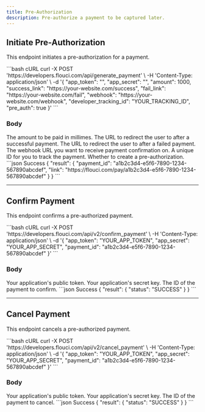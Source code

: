 ```yaml
---
title: Pre-Authorization
description: Pre-authorize a payment to be captured later.
---
```


## Initiate Pre-Authorization

This endpoint initiates a pre-authorization for a payment.

<RequestExample>
```bash cURL
curl -X POST 'https://developers.flouci.com/api/generate_payment' \
  -H 'Content-Type: application/json' \
  -d '{
    "app_token": "<YOUR_APP_TOKEN>",
    "app_secret": "<YOUR_APP_SECRET>",
    "amount": 1000,
    "success_link": "https://your-website.com/success",
    "fail_link": "https://your-website.com/fail",
    "webhook": "https://your-website.com/webhook",
    "developer_tracking_id": "YOUR_TRACKING_ID",
    "pre_auth": true
  }'
```
</RequestExample>

### Body

<ParamField body="amount" type="integer" required>
  The amount to be paid in millimes.
</ParamField>
<ParamField body="success_link" type="string" required>
  The URL to redirect the user to after a successful payment.
</ParamField>
<ParamField body="fail_link" type="string" required>
  The URL to redirect the user to after a failed payment.
</ParamField>
<ParamField body="fail_link" type="string">
  The webhook URL you want to receive payment confirmation on.
</ParamField>
<ParamField body="developer_tracking_id" type="string">
  A unique ID for you to track the payment.
</ParamField>
<ParamField body="pre_auth" type="boolean" default="false">
  Whether to create a pre-authorization.
</ParamField>

<ResponseExample>
```json Success
{
  "result": {
    "payment_id": "a1b2c3d4-e5f6-7890-1234-567890abcdef",
    "link": "https://flouci.com/pay/a1b2c3d4-e5f6-7890-1234-567890abcdef"
  }
}
```
</ResponseExample>

---

## Confirm Payment

This endpoint confirms a pre-authorized payment.

<RequestExample>
```bash cURL
curl -X POST 'https://developers.flouci.com/api/v2/confirm_payment' \
  -H 'Content-Type: application/json' \
  -d '{
    "app_token": "YOUR_APP_TOKEN",
    "app_secret": "YOUR_APP_SECRET",
    "payment_id": "a1b2c3d4-e5f6-7890-1234-567890abcdef"
  }'
```
</RequestExample>

### Body

<ParamField body="app_token" type="string" required>
  Your application's public token.
</ParamField>
<ParamField body="app_secret" type="string" required>
  Your application's secret key.
</ParamField>
<ParamField body="payment_id" type="string" required>
  The ID of the payment to confirm.
</ParamField>

<ResponseExample>
```json Success
{
  "result": {
    "status": "SUCCESS"
  }
}
```
</ResponseExample>

---

## Cancel Payment

This endpoint cancels a pre-authorized payment.

<RequestExample>
```bash cURL
curl -X POST 'https://developers.flouci.com/api/v2/cancel_payment' \
  -H 'Content-Type: application/json' \
  -d '{
    "app_token": "YOUR_APP_TOKEN",
    "app_secret": "YOUR_APP_SECRET",
    "payment_id": "a1b2c3d4-e5f6-7890-1234-567890abcdef"
  }'
```
</RequestExample>

### Body

<ParamField body="app_token" type="string" required>
  Your application's public token.
</ParamField>
<ParamField body="app_secret" type="string" required>
  Your application's secret key.
</ParamField>
<ParamField body="payment_id" type="string" required>
  The ID of the payment to cancel.
</ParamField>

<ResponseExample>
```json Success
{
  "result": {
    "status": "SUCCESS"
  }
}
```
</ResponseExample>